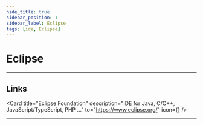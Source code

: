 ```yaml
---
hide_title: true
sidebar_position: 1
sidebar_label: Eclipse
tags: [ide, Eclipse]
---
```


<CardHeading>

  # Eclipse
</CardHeading>

---

<CardChapter>

  ## Links

  <Card 
    title="Eclipse Foundation" 
    description="IDE for Java, C/C++, JavaScript/TypeScript, PHP ..." 
    to="https://www.eclipse.org/" 
    icon={<EclipseIcon />} />
  <Card 
    title="Eclipse Foundation" 
    description="Documentation" 
    to="https://www.eclipse.org/documentation/" />

---

</CardChapter>
<br/>